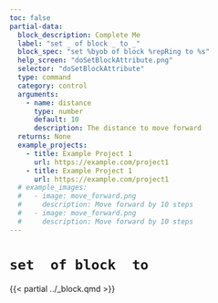 ```yaml
---
toc: false
partial-data:
  block_description: Complete Me
  label: "set _ of block _ to _"
  block_spec: "set %byob of block %repRing to %s"
  help_screen: "doSetBlockAttribute.png"
  selector: "doSetBlockAttribute"
  type: command
  category: control
  arguments:
    - name: distance
      type: number
      default: 10
      description: The distance to move forward
  returns: None
  example_projects:
    - title: Example Project 1
      url: https://example.com/project1
    - title: Example Project 1
      url: https://example.com/project1
  # example_images:
  #   - image: move_forward.png
  #     description: Move forward by 10 steps
  #   - image: move_forward.png
  #     description: Move forward by 10 steps
---
```


# `set  of block  to` { .unnumbered }

{{< partial ../_block.qmd >}}
